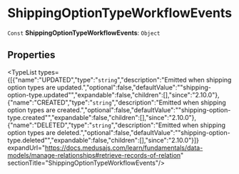 
# ShippingOptionTypeWorkflowEvents

 `Const` **ShippingOptionTypeWorkflowEvents**: `Object`

## Properties

<TypeList types={[{"name":"UPDATED","type":"`string`","description":"Emitted when shipping option types are updated.","optional":false,"defaultValue":"\"shipping-option-type.updated\"","expandable":false,"children":[],"since":"2.10.0"},{"name":"CREATED","type":"`string`","description":"Emitted when shipping option types are created.","optional":false,"defaultValue":"\"shipping-option-type.created\"","expandable":false,"children":[],"since":"2.10.0"},{"name":"DELETED","type":"`string`","description":"Emitted when shipping option types are deleted.","optional":false,"defaultValue":"\"shipping-option-type.deleted\"","expandable":false,"children":[],"since":"2.10.0"}]} expandUrl="https://docs.medusajs.com/learn/fundamentals/data-models/manage-relationships#retrieve-records-of-relation" sectionTitle="ShippingOptionTypeWorkflowEvents"/>
